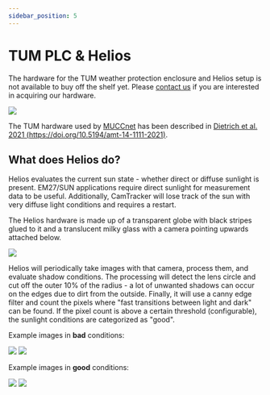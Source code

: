 ```yaml
---
sidebar_position: 5
---
```


# TUM PLC & Helios

The hardware for the TUM weather protection enclosure and Helios setup is not available to buy off the shelf yet. Please [contact us](/docs/contact) if you are interested in acquiring our hardware.

<img src='/img/docs/muccnet-image-roof.jpg' className='tw-mb-6 tw-rounded-lg' />

The TUM hardware used by [MUCCnet](https://atmosphere.ei.tum.de/) has been described in [Dietrich et al. 2021 (https://doi.org/10.5194/amt-14-1111-2021)](https://doi.org/10.5194/amt-14-1111-2021).

## What does Helios do?

Helios evaluates the current sun state - whether direct or diffuse sunlight is present. EM27/SUN applications require direct sunlight for measurement data to be useful. Additionally, CamTracker will lose track of the sun with very diffuse light conditions and requires a restart.

The Helios hardware is made up of a transparent globe with black stripes glued to it and a translucent milky glass with a camera pointing upwards attached below.

<div className='tw-flex tw-justify-center tw-w-full'>
    <img
        src='/img/docs/helios-hardware.png'
        className='tw-mb-2 tw-rounded-lg !tw-h-64'
    />
</div>

Helios will periodically take images with that camera, process them, and evaluate shadow conditions. The processing will detect the lens circle and cut off the outer 10% of the radius - a lot of unwanted shadows can occur on the edges due to dirt from the outside. Finally, it will use a canny edge filter and count the pixels where "fast transitions between light and dark" can be found. If the pixel count is above a certain threshold (configurable), the sunlight conditions are categorized as "good".

Example images in **bad** conditions:

<div className='tw-flex tw-flex-col xl:tw-flex-row tw-items-center tw-justify-center tw-w-full tw-gap-x-2 tw-gap-y-2 -tw-mt-3 tw-mb-4'>
    <img
        src='/img/docs/helios-example-image-bad-raw.jpg'
        className='tw-rounded-lg !tw-h-36 sm:!tw-h-40 2xl:!tw-h-48'
    />
    <img
        src='/img/docs/helios-example-image-bad-processed.jpg'
        className='tw-rounded-lg !tw-h-36 sm:!tw-h-40 2xl:!tw-h-48'
    />
</div>

Example images in **good** conditions:

<div className='tw-flex tw-flex-col xl:tw-flex-row tw-items-center tw-justify-center tw-w-full tw-gap-x-2 tw-gap-y-2 -tw-mt-3 tw-mb-4'>
    <img
        src='/img/docs/helios-example-image-good-raw.jpg'
        className='tw-rounded-lg !tw-h-36 sm:!tw-h-40 2xl:!tw-h-48'
    />
    <img
        src='/img/docs/helios-example-image-good-processed.jpg'
        className='tw-rounded-lg !tw-h-36 sm:!tw-h-40 2xl:!tw-h-48'
    />
</div>
